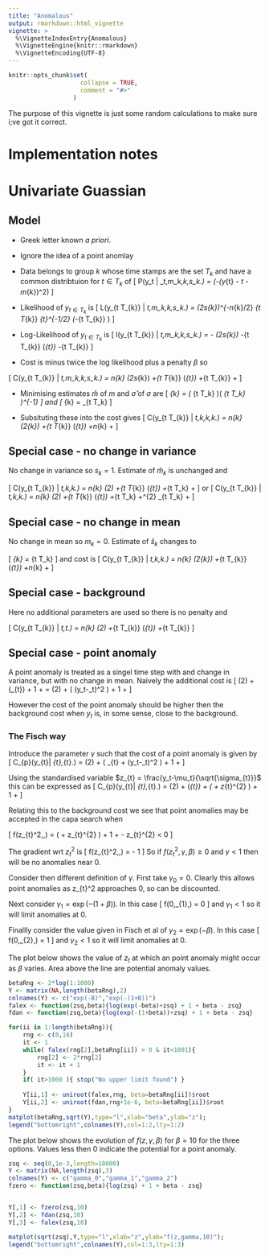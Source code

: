 ```yaml
---
title: "Anomalous"
output: rmarkdown::html_vignette
vignette: >
  %\VignetteIndexEntry{Anomalous}
  %\VignetteEngine{knitr::rmarkdown}
  %\VignetteEncoding{UTF-8}
---
```


```r
knitr::opts_chunk$set(
                    collapse = TRUE,
                    comment = "#>"
                  )
```

The purpose of this vignette is just some random calculations to make sure i;ve got it correct.

# Implementation notes

# Univariate Guassian

## Model

- Greek letter known *a priori*.
- Ignore the idea of a point anomlay
- Data belongs to group $k$ whose time stamps are the set $T_{k}$ and have a common distribtuion for $t \in T_{k}$ of
\[
P\left(y_t \left| \mu_t,m_k,\sigma_k,s_k\right.\right) = \frac{1}{\sqrt{2\pi\sigma_{t}s_{k}}}\exp\left(-\frac{1}{2\sigma_{t}s_{k}}\left(y_{t} - \mu_t - m_{k}\right)^2\right)
\]

- Likelihood of $y_{t \in T_{k}}$ is
\[
L\left(y_{t \in T_{k}} \left| \mu_t,m_k,\sigma_k,s_k\right.\right) = 
\left(2\pi s_{k}\right)^{-n_{k}/2} 
\prod\limits_{t \in T_{k}} \sigma_{t}^{-1/2}
\exp\left(-\frac{1}{2s_{k}}\sum\limits_{t \in T_{k}} \frac{\left(y_{t} - \mu_t - m_{k}\right)^2}{\sigma_{t}}\right)
\]

- Log-Likelihood of $y_{t \in T_{k}}$ is
\[
l\left(y_{t \in T_{k}} \left| \mu_t,m_k,\sigma_k,s_k\right.\right) = 
-\frac{n_{k}}{2} \log\left(2\pi s_{k}\right)
-\frac{1}{2}\sum\limits_{t \in T_{k}} \log\left(\sigma_{t}\right)
-\frac{1}{2s_{k}}\sum\limits_{t \in T_{k}} \frac{\left(y_{t} - \mu_t - m_{k}\right)^2}{\sigma_{t}}
\]

- Cost is minus twice the log likelihood plus a penalty $\beta$ so 

\[
C\left(y_{t \in T_{k}} \left| \mu_t,m_k,\sigma_k,s_k\right.\right) = 
n_{k} \log\left(2\pi s_{k}\right)
+\sum\limits_{t \in T_{k}} \log\left(\sigma_{t}\right)
+\frac{1}{s_{k}}\sum\limits_{t \in T_{k}} \frac{\left(y_{t} - \mu_t - m_{k}\right)^2}{\sigma_{t}} + \beta
\]

- Minimising estimates $\hat{m}$ of $m$ and $\hat{\sigma}$ of $\sigma$ are
\[
\hat{m}_{k} = \left( \sum\limits_{t \in T_k} \frac{y_t-\mu_t}{\sigma_t} \right)\left(  \sum\limits_{t \in T_k} \frac{1}{\sigma_t}\right)^{-1}
\]
and
\[
\hat{s}_{k} = \frac{1}{n_{k}} \sum\limits_{t \in T_k} \frac{ \left(y_t-\mu_t - \hat{m}_{k}\right)^2}{\sigma_t}
\]

- Subsituting these into the cost gives
\[
C\left(y_{t \in T_{k}} \left| \mu_t,\hat{m}_k,\sigma_k,\hat{s}_k\right.\right) = 
n_{k} \log\left(2\pi \hat{s}_{k}\right)
+\sum\limits_{t \in T_{k}} \log\left(\sigma_{t}\right)
+n_{k} + \beta
\]

## Special case - no change in variance

No change in variance so $s_{k}=1$. Estimate of $\hat{m}_{k}$ is unchanged and

\[
C\left(y_{t \in T_{k}} \left| \mu_t,\hat{m}_k,\sigma_k\right.\right) = 
n_{k} \log\left(2\pi\right)
+\sum\limits_{t \in T_{k}} \log\left(\sigma_{t}\right)
+\sum\limits_{t \in T_k} \frac{ \left(y_t-\mu_t - \hat{m}_{k}\right)^2}{\sigma_t}
+ \beta
\]
or
\[
C\left(y_{t \in T_{k}} \left| \mu_t,\hat{m}_k,\sigma_k\right.\right) = 
n_{k} \log\left(2\pi\right)
+\sum\limits_{t \in T_{k}} \log\left(\sigma_{t}\right)
+\sum\limits_{t \in T_k} \frac{ \left(y_t-\mu_t\right)^2}{\sigma_t}
+\hat{m}^{2} \sum\limits_{t \in T_k} \frac{ 1}{\sigma_t}
+ \beta
\]

## Special case - no change in mean

No change in mean so $m_{k}=0$. Estimate of $\hat{s}_{k}$ changes to

\[
\hat{s}_{k} = \frac{1}{n_{k}} \sum\limits_{t \in T_k} \frac{ \left(y_t-\mu_t\right)^2}{\sigma_t}
\]
and cost is
\[
C\left(y_{t \in T_{k}} \left| \mu_t,\sigma_k,\hat{s}_k\right.\right) = 
n_{k} \log\left(2\pi \hat{s}_{k}\right)
+\sum\limits_{t \in T_{k}} \log\left(\sigma_{t}\right)
+n_{k}
+ \beta
\]

## Special case - background

Here no additional parameters are used so there is no penalty and

\[
C\left(y_{t \in T_{k}} \left| \mu_t,\sigma_t\right.\right) = 
n_{k} \log\left(2\pi \right)
+\sum\limits_{t \in T_{k}} \log\left(\sigma_{t}\right)
+\sum\limits_{t \in T_{k}} \frac{\left(y_{t} - \mu_t\right)^2}{\sigma_{t}} 
\]


## Special case - point anomaly

A point anomaly is treated as a singel time step with and change in variance, but with no change in mean.
Naively the additional cost is
\[
\log\left(2\pi \frac{ \left(y_t-\mu_t\right)^2}{\sigma_t}\right)
+ \log\left(\sigma_{t}\right)
+ 1 + \beta
= \log\left(2\pi\right) + \log \left( \left(y_t-\mu_t\right)^2 \right) + 1 + \beta
\]

However the cost of the point anomaly should be higher then the background cost when $y_{t}$ is, in some sense, close to the background.

### The Fisch way

Introduce the parameter $\gamma$ such that the cost of a point anomaly is given by
\[
C_{p}\left(y_{t}\left| \mu_{t},\sigma_{t}\right.\right) = 
\log\left(2\pi\right) + \log \left( \gamma \sigma_{t} + \left(y_t-\mu_t\right)^2 \right) + 1 + \beta
\]

Using the standardised variable $z_{t} = \frac{y_t-\mu_t}{\sqrt{\sigma_{t}}}$ this can be expressed as
\[
C_{p}\left(y_{t}\left| \mu_{t},\sigma_{t}\right.\right) = 
\log\left(2\pi\right) + \log\left(\sigma_{t}\right) + \log \left( \gamma + z_{t}^{2} \right) + 1 + \beta
\]

Relating this to the background cost we see that point anomalies may be accepted in the capa search when

\[
f\left(z_{t}^2,\gamma,\beta\right) = \log \left( \gamma + z_{t}^{2} \right) + 1 + \beta - z_{t}^{2} < 0
\]

The gradient wrt $z_{t}^2$ is
\[
\frac{\partial}{\partial z_{t}^2} f\left(z_{t}^2,\gamma,\beta\right)
= \frac{1}{\gamma + z_{t}^{2}} - 1
\]
So if $f\left(z_{t}^2,\gamma,\beta\right) \geq 0$ and $\gamma < 1$ then will be no anomalies near 0.

Consider then different definition of $\gamma$. 
First take $\gamma_{0} = 0$. Clearly this allows point anomalies as z_{t}^2 approaches 0, so can be discounted.

Next consider $\gamma_{1} = \exp\left(-\left(1+\beta\right)\right)$. In this case
\[
f\left(0,\gamma_{1},\beta\right) = 0
\]
and $\gamma_{1} < 1$ so it will limit anomalies at 0.

Finallly consider the value given in Fisch et al of $\gamma_{2} = \exp\left(-\beta\right)$. In this case
\[
f\left(0,\gamma_{2},\beta\right) = 1
\]
and $\gamma_{2} < 1$ so it will limit anomalies at 0.

The plot below shows the value of $z_{t}$ at which an point anomaly might occur as $\beta$ varies. Area above the line are potential anomaly values.

```r
betaRng <- 2*log(1:1000)
Y <- matrix(NA,length(betaRng),2)
colnames(Y) <- c("exp(-B)","exp(-(1+B))")
falex <- function(zsq,beta){log(exp(-beta)+zsq) + 1 + beta - zsq}
fdan <- function(zsq,beta){log(exp(-(1+beta))+zsq) + 1 + beta - zsq}

for(ii in 1:length(betaRng)){
    rng <- c(0,16)
    it <- 1
    while( falex(rng[2],betaRng[ii]) > 0 & it<1001){
        rng[2] <- 2*rng[2]
        it <- it + 1
    }
    if( it>1000 ){ stop("No upper limit found") }
    
    Y[ii,1] <- uniroot(falex,rng, beta=betaRng[ii])$root
    Y[ii,2] <- uniroot(fdan,rng+1e-6, beta=betaRng[ii])$root
}
matplot(betaRng,sqrt(Y),type="l",xlab="beta",ylab="z");
legend("bottomright",colnames(Y),col=1:2,lty=1:2)
```


The plot below shows the evolution of $f\left(z,\gamma,\beta\right)$ for $\beta=10$ for the three options. Values less then 0 indicate the potential for a point anomaly. 
```r
zsq <- seq(0,1e-3,length=10000)
Y <- matrix(NA,length(zsq),3)
colnames(Y) <- c("gamma_0","gamma_1","gamma_2")
fzero <- function(zsq,beta){log(zsq) + 1 + beta - zsq}


Y[,1] <- fzero(zsq,10)
Y[,2] <- fdan(zsq,10)
Y[,3] <- falex(zsq,10)

matplot(sqrt(zsq),Y,type="l",xlab="z",ylab="f(z,gamma,10)");
legend("bottomright",colnames(Y),col=1:3,lty=1:3)
```
